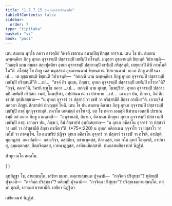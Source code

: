 ```yaml
---
title: "1.7.7.15 อุทเกอุจฺจารสิกฺขาปท"
tableOfContents: false
sidebar:
  order: 7
type: "tipitaka"
basket: "vi"
book: "paci"
---
```



<DynamicBreadcrumb />

<Division number="653" book="paci">

<Paragraph number="2082" book="paci">
เตน สมเยน พุทฺโธ ภควา สาวตฺถิยํ วิหรติ เชตวเน อนาถปิณฺฑิกสฺส อาราเม. เตน โข ปน สมเยน ฉพฺพคฺคิยา ภิกฺขู อุทเก อุจฺจารมฺปิ ปสฺสาวมฺปิ เขฬมฺปิ กโรนฺติ. มนุสฺสา อุชฺฌายนฺติ ขิยฺยนฺติ วิปาเจนฺติ—  “กถญฺหิ นาม สมณา สกฺยปุตฺติยา อุทเก อุจฺจารมฺปิ ปสฺสาวมฺปิ เขฬมฺปิ กริสฺสนฺติ, เสยฺยถาปิ คิหี กามโภคิโน”ติ.
</Paragraph>

<Paragraph number="2083" book="paci">
อโสฺสสุํ โข ภิกฺขู เตสํ มนุสฺสานํ อุชฺฌายนฺตานํ ขิยฺยนฺตานํ วิปาเจนฺตานํ. เย เต ภิกฺขู อปฺปิจฺฉา …เป…  เต อุชฺฌายนฺติ ขิยฺยนฺติ วิปาเจนฺติ—  “กถญฺหิ นาม ฉพฺพคฺคิยา ภิกฺขู อุทเก อุจฺจารมฺปิ ปสฺสาวมฺปิ เขฬมฺปิ กริสฺสนฺตี”ติ …เป…  “สจฺจํ กิร ตุเมฺห, ภิกฺขเว, อุทเก อุจฺจารมฺปิ ปสฺสาวมฺปิ เขฬมฺปิ กโรถา”ติ? “สจฺจํ, ภควา”ติ. วิครหิ พุทฺโธ ภควา …เป…  กถญฺหิ นาม ตุเมฺห, โมฆปุริสา, อุทเก อุจฺจารมฺปิ ปสฺสาวมฺปิ เขฬมฺปิ กริสฺสถ. เนตํ, โมฆปุริสา, อปฺปสนฺนานํ วา ปสาทาย …เป…  เอวญฺจ ปน, ภิกฺขเว, อิมํ สิกฺขาปทํ อุทฺทิเสยฺยาถ—
</Paragraph>

<Paragraph number="2084" book="paci">
<Emphasis>“น อุทเก อุจฺจารํ วา ปสฺสาวํ วา เขฬํ วา กริสฺสามีติ สิกฺขา กรณียา”</Emphasis>ติ.
</Paragraph>

<Paragraph number="2085" book="paci">
เอวญฺจิทํ ภควตา ภิกฺขูนํ สิกฺขาปทํ ปญฺญตฺตํ โหติ.
</Paragraph>

</Division>
<Division number="654" book="paci">

<Paragraph number="2086" book="paci">
เตน โข ปน สมเยน คิลานา ภิกฺขู อุทเก อุจฺจารมฺปิ ปสฺสาวมฺปิ เขฬมฺปิ กาตุํ กุกฺกุจฺจายนฺติ. ภควโต เอตมตฺถํ อาโรเจสุํ. อถ โข ภควา เอตสฺมึ นิทาเน เอตสฺมึ ปกรเณ ธมฺมึ กถํ กตฺวา ภิกฺขู อามนฺเตสิ—  “อนุชานามิ, ภิกฺขเว, คิลาเนน ภิกฺขุนา อุทเก อุจฺจารมฺปิ ปสฺสาวมฺปิ เขฬมฺปิ กาตุํ. เอวญฺจ ปน, ภิกฺขเว, อิมํ สิกฺขาปทํ อุทฺทิเสยฺยาถ—
</Paragraph>

<Paragraph number="2087" book="paci">
<Emphasis>“น อุทเก อคิลาโน อุจฺจารํ วา ปสฺสาวํ วา เขฬํ วา กริสฺสามีติ สิกฺขา กรณียา”</Emphasis>ติ. (*75*:<Emphasis>220</Emphasis>)
</Paragraph>

<Paragraph number="2088" book="paci">
น อุทเก อคิลาเนน อุจฺจาโร วา ปสฺสาโว วา เขโฬ วา กาตพฺโพ. โย อนาทริยํ ปฏิจฺจ อุทเก อคิลาโน อุจฺจารํ วา ปสฺสาวํ วา เขฬํ วา กโรติ, อาปตฺติ ทุกฺกฏสฺส.
</Paragraph>

<Paragraph number="2089" book="paci">
อนาปตฺติ—  อสญฺจิจฺจ, อสฺสติยา, อชานนฺตสฺส, คิลานสฺส, ถเล กโต อุทกํ โอตฺถรติ, อาปทาสุ, อุมฺมตฺตกสฺส, ขิตฺตจิตฺตสฺส, เวทนาฏฺฏสฺส, อาทิกมฺมิกสฺสาติ.

</Paragraph>
</Division>

<Paragraph number="2090" type="center" book="paci">
ปนฺนรสมสิกฺขาปทํ นิฏฺฐิตํ.

  
ปาทุกวคฺโค สตฺตโม.

  
( )


</Paragraph>

<Paragraph number="2091" book="paci">
อุทฺทิฏฺฐา โข, อายสฺมนฺโต, เสขิยา ธมฺมา. ตตฺถายสฺมนฺเต ปุจฺฉามิ—  “กจฺจิตฺถ ปริสุทฺธา”? ทุติยมฺปิ ปุจฺฉามิ—  “กจฺจิตฺถ ปริสุทฺธา”? ตติยมฺปิ ปุจฺฉามิ—  “กจฺจิตฺถ ปริสุทฺธา”? ปริสุทฺเธตฺถายสฺมนฺโต, ตสฺมา ตุณฺหี, เอวเมตํ ธารยามีติ.

</Paragraph>

<Paragraph number="2092" type="center" book="paci">
เสขิยา นิฏฺฐิตา.

  
เสขิยกณฺฑํ นิฏฺฐิตํ.
</Paragraph>